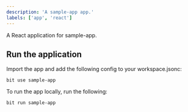 ```yaml
---
description: 'A sample-app app.'
labels: ['app', 'react']
---
```


A React application for sample-app. 

## Run the application

Import the app and add the following config to your workspace.jsonc:

```
bit use sample-app 
```

To run the app locally, run the following:

```
bit run sample-app 
```
